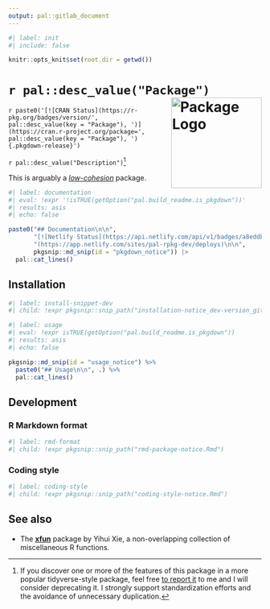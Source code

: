 ```yaml
---
output: pal::gitlab_document
---
```


```r
#| label: init
#| include: false

knitr::opts_knit$set(root.dir = getwd())
```

# `r pal::desc_value("Package")` <a href="https://pal.rpkg.dev/"><img src="man/figures/logo.png" alt="Package Logo" class="pkg-logo" align="right" height="180"/></a>

`r paste0('[![CRAN Status](https://r-pkg.org/badges/version/', pal::desc_value(key = "Package"), ')](https://cran.r-project.org/package=', pal::desc_value(key = "Package"), '){.pkgdown-release}')`

`r pal::desc_value("Description")`[^1]

This is arguably a [*low-cohesion*](https://en.wikipedia.org/wiki/Cohesion_(computer_science)) package.

```r
#| label: documentation
#| eval: !expr '!isTRUE(getOption("pal.build_readme.is_pkgdown"))'
#| results: asis
#| echo: false

paste0("## Documentation\n\n",
       "[![Netlify Status](https://api.netlify.com/api/v1/badges/a8eddba3-4c85-4750-a737-e0d74d721f65/deploy-status)]",
       "(https://app.netlify.com/sites/pal-rpkg-dev/deploys)\n\n",
       pkgsnip::md_snip(id = "pkgdown_notice")) |>
  pal::cat_lines()
```

[^1]: If you discover one or more of the features of this package in a more popular tidyverse-style package, feel free [to report
    it](https://gitlab.com/rpkg.dev/pal/-/issues/new) to me and I will consider deprecating it. I strongly support standardization efforts and the avoidance of
    unnecessary duplication.

## Installation

```r
#| label: install-snippet-dev
#| child: !expr pkgsnip::snip_path("installation-notice_dev-version_gitlab.Rmd")
```

```r
#| label: usage
#| eval: !expr isTRUE(getOption("pal.build_readme.is_pkgdown"))
#| results: asis
#| echo: false

pkgsnip::md_snip(id = "usage_notice") %>%
  paste0("## Usage\n\n", .) %>%
  pal::cat_lines()
```

## Development

### R Markdown format

```r
#| label: rmd-format
#| child: !expr pkgsnip::snip_path("rmd-package-notice.Rmd")
```

### Coding style

```r
#| label: coding-style
#| child: !expr pkgsnip::snip_path("coding-style-notice.Rmd")
```

## See also

-   The [**xfun**](https://yihui.org/xfun/) package by Yihui Xie, a non-overlapping collection of miscellaneous R functions.
